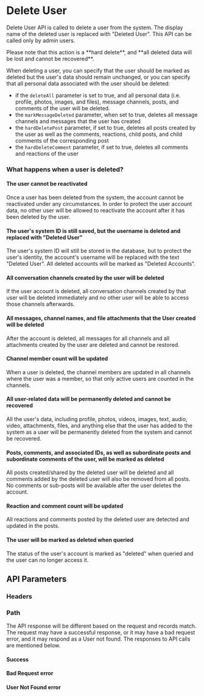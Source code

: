 # Delete User

Delete User API is called to delete a user from the system. The display name of the deleted user is replaced with "Deleted User". This API can be called only by admin users.

<Info>
Please note that this action is a **hard delete**, and **all deleted data will be lost and cannot be recovered**.
</Info>

When deleting a user, you can specify that the user should be marked as deleted but the user's data should remain unchanged, or you can specify that all personal data associated with the user should be deleted:

* if the `deleteAll` parameter is set to true, and all personal data (i.e. profile, photos, images, and files), message channels, posts, and comments of the user will be deleted.
* the `markMessageDeleted` parameter, when set to true, deletes all message channels and messages that the user has created
* the `hardDeletePost` parameter, if set to true, deletes all posts created by the user as well as the comments, reactions, child posts, and child comments of the corresponding post
* the `hardDeleteComment` parameter, if set to true, deletes all comments and reactions of the user

### What happens when a user is deleted?

#### **The user cannot be reactivated**

Once a user has been deleted from the system, the account cannot be reactivated under any circumstances. In order to protect the user account data, no other user will be allowed to reactivate the account after it has been deleted by the user.

#### **The user's system ID is still saved, but the username is deleted and replaced with "Deleted User"**

The user's system ID will still be stored in the database, but to protect the user's identity, the account's username will be replaced with the text "Deleted User". All deleted accounts will be marked as "Deleted Accounts".

#### **All conversation channels created by the user will be deleted**

If the user account is deleted, all conversation channels created by that user will be deleted immediately and no other user will be able to access those channels afterwards.

#### **All messages, channel names, and file attachments that the User created will be deleted**

After the account is deleted, all messages for all channels and all attachments created by the user are deleted and cannot be restored.

#### **Channel member count will be updated**

When a user is deleted, the channel members are updated in all channels where the user was a member, so that only active users are counted in the channels.

#### **All user-related data will be permanently deleted and cannot be recovered**

All the user's data, including profile, photos, videos, images, text, audio, video, attachments, files, and anything else that the user has added to the system as a user will be permanently deleted from the system and cannot be recovered.

#### Posts, comments, and associated IDs, as well as subordinate posts and subordinate comments of the user, will be marked as deleted

All posts created/shared by the deleted user will be deleted and all comments added by the deleted user will also be removed from all posts. No comments or sub-posts will be available after the user deletes the account.

#### **Reaction and comment count will be updated**

All reactions and comments posted by the deleted user are detected and updated in the posts.

#### **The user will be marked as deleted when queried**

The status of the user's account is marked as "deleted" when queried and the user can no longer access it.

## **API Parameters**

### **Headers**


### Path


The API response will be different based on the request and records match. The request may have a successful response, or it may have a bad request error, and it may respond as a User not found. The responses to API calls are mentioned below.

#### Success



#### Bad Request error


#### User Not Found error

